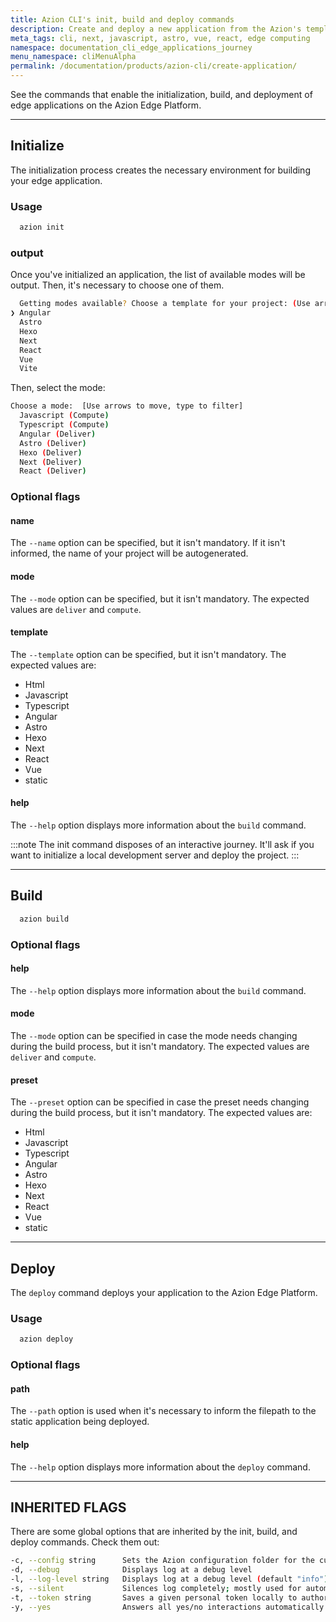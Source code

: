```yaml
---
title: Azion CLI's init, build and deploy commands
description: Create and deploy a new application from the Azion's templates.
meta_tags: cli, next, javascript, astro, vue, react, edge computing
namespace: documentation_cli_edge_applications_journey
menu_namespace: cliMenuAlpha
permalink: /documentation/products/azion-cli/create-application/
---
```


See the commands that enable the initialization, build, and deployment of edge applications on the Azion Edge Platform.

---

## Initialize

The initialization process creates the necessary environment for building your edge application.

### Usage

```sh
  azion init
```

### output 

Once you've initialized an application, the list of available modes will be output. Then, it's necessary to choose one of them.

```sh 
  Getting modes available? Choose a template for your project: (Use arrow keys)
❯ Angular 
  Astro 
  Hexo 
  Next 
  React 
  Vue 
  Vite 
```

Then, select the mode: 

```sh
Choose a mode:  [Use arrows to move, type to filter]
  Javascript (Compute)
  Typescript (Compute)
  Angular (Deliver)
  Astro (Deliver)
  Hexo (Deliver)
  Next (Deliver)
  React (Deliver) 
```

### Optional flags

#### name

The `--name` option can be specified, but it isn't mandatory. If it isn't informed, the name of your project will be autogenerated.

#### mode

The `--mode` option can be specified, but it isn't mandatory. The expected values are `deliver` and `compute`.

#### template

The `--template` option can be specified, but it isn't mandatory. The expected values are:

- Html
- Javascript
- Typescript
- Angular
- Astro
- Hexo
- Next 
- React
- Vue
- static

#### help

The `--help` option displays more information about the `build` command.

:::note 
The init command disposes of an interactive journey. It'll ask if you want to initialize a local development server and deploy the project.
:::

---

## Build

```bash
  azion build
```

### Optional flags

#### help

The `--help` option displays more information about the `build` command.

#### mode

The `--mode` option can be specified in case the mode needs changing during the build process, but it isn't mandatory. The expected values are `deliver` and `compute`.

#### preset

The `--preset` option can be specified in case the preset needs changing during the build process, but it isn't mandatory. The expected values are:

- Html
- Javascript
- Typescript
- Angular
- Astro
- Hexo
- Next 
- React
- Vue
- static

---

## Deploy 

The `deploy` command deploys your application to the Azion Edge Platform.

### Usage

```bash
  azion deploy
```

### Optional flags

#### path 

The `--path` option is used when it's necessary to inform the filepath to the static application being deployed.

#### help

The `--help` option displays more information about the `deploy` command.

---

## INHERITED FLAGS

There are some global options that are inherited by the init, build, and deploy commands. Check them out:

```sh
-c, --config string      Sets the Azion configuration folder for the current command only, without changing persistent settings.
-d, --debug              Displays log at a debug level
-l, --log-level string   Displays log at a debug level (default "info")
-s, --silent             Silences log completely; mostly used for automation purposes
-t, --token string       Saves a given personal token locally to authorize CLI commands
-y, --yes                Answers all yes/no interactions automatically with yes
``` 